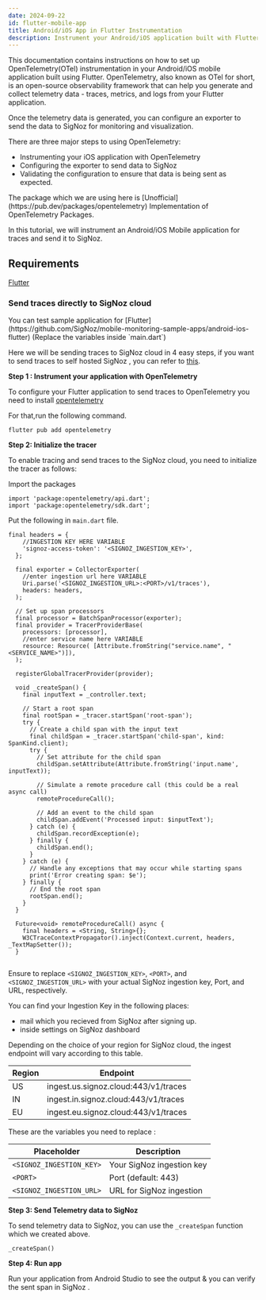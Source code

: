 ```yaml
---
date: 2024-09-22
id: flutter-mobile-app
title: Android/iOS App in Flutter Instrumentation
description: Instrument your Android/iOS application built with Flutter using OpenTelemetry and send data to SigNoz
---
```



This documentation contains instructions on how to set up OpenTelemetry(OTel) instrumentation in your Android/iOS mobile application built using Flutter. OpenTelemetry, also known as OTel for short, is an open-source observability framework that can help you generate and collect telemetry data - traces, metrics, and logs from your Flutter application.

Once the telemetry data is generated, you can configure an exporter to send the data to SigNoz for monitoring and visualization.

There are three major steps to using OpenTelemetry:

- Instrumenting your iOS application with OpenTelemetry
- Configuring the exporter to send data to SigNoz
- Validating the configuration to ensure that data is being sent as expected.

<Admonition type="info">
The package which we are using here is [Unofficial](https://pub.dev/packages/opentelemetry) Implementation of OpenTelemetry Packages. 
</Admonition>


In this tutorial, we will instrument an Android/iOS Mobile application for traces and send it to SigNoz.

## Requirements

[Flutter](https://docs.flutter.dev/get-started/install)

### Send traces directly to SigNoz cloud


<Admonition type="info">
You can test sample application for [Flutter](https://github.com/SigNoz/mobile-monitoring-sample-apps/android-ios-flutter) (Replace the variables inside `main.dart`)
</Admonition>


Here we will be sending traces to SigNoz cloud in 4 easy steps, if you want to send traces to self hosted SigNoz , you can refer to [this](https://signoz.io/docs/instrumentation/swift/#send-traces-to-self-hosted-signoz). 

**Step 1 : Instrument your application with OpenTelemetry**

To configure your Flutter application to send traces to OpenTelemetry you need to install [opentelemetry](https://pub.dev/packages/opentelemetry)

For that,run the following command.

```
flutter pub add opentelemetry
```

**Step 2: Initialize the tracer**

To enable tracing and send traces to the SigNoz cloud, you need to initialize the tracer as follows:

Import the packages

```
import 'package:opentelemetry/api.dart';
import 'package:opentelemetry/sdk.dart';
```

Put the following in `main.dart` file.

```
final headers = {
    //INGESTION KEY HERE VARIABLE
    'signoz-access-token': '<SIGNOZ_INGESTION_KEY>',
  };

  final exporter = CollectorExporter(
    //enter ingestion url here VARIABLE
    Uri.parse('<SIGNOZ_INGESTION_URL>:<PORT>/v1/traces'),
    headers: headers,
  );

  // Set up span processors
  final processor = BatchSpanProcessor(exporter);
  final provider = TracerProviderBase(
    processors: [processor],
    //enter service name here VARIABLE
    resource: Resource( [Attribute.fromString("service.name", "<SERVICE_NAME>")]),
  );

  registerGlobalTracerProvider(provider);

  void _createSpan() {
    final inputText = _controller.text;

    // Start a root span
    final rootSpan = _tracer.startSpan('root-span');
    try {
      // Create a child span with the input text
      final childSpan = _tracer.startSpan('child-span', kind: SpanKind.client);
      try {
        // Set attribute for the child span
        childSpan.setAttribute(Attribute.fromString('input.name', inputText));

        // Simulate a remote procedure call (this could be a real async call)
        remoteProcedureCall();

        // Add an event to the child span
        childSpan.addEvent('Processed input: $inputText');
      } catch (e) {
        childSpan.recordException(e);
      } finally {
        childSpan.end();
      }
    } catch (e) {
      // Handle any exceptions that may occur while starting spans
      print('Error creating span: $e');
    } finally {
      // End the root span
      rootSpan.end();
    }
  }

  Future<void> remoteProcedureCall() async {
    final headers = <String, String>{};
    W3CTraceContextPropagator().inject(Context.current, headers, _TextMapSetter());
  }


```

Ensure to replace `<SIGNOZ_INGESTION_KEY>`, `<PORT>`, and `<SIGNOZ_INGESTION_URL>` with your actual SigNoz ingestion key, Port, and URL, respectively.

You can find your Ingestion Key in the following places:
-  mail which you recieved from SigNoz after signing up.
- inside settings on SigNoz dashboard

Depending on the choice of your region for SigNoz cloud, the ingest endpoint will vary according to this table.

| Region | Endpoint |
| --- | --- |
| US |	ingest.us.signoz.cloud:443/v1/traces |
| IN |	ingest.in.signoz.cloud:443/v1/traces |
| EU | ingest.eu.signoz.cloud:443/v1/traces |


These are the variables you need to replace :

| Placeholder                | Description                                 |
|----------------------------|---------------------------------------------|
| `<SIGNOZ_INGESTION_KEY>`   | Your SigNoz ingestion key                   |
| `<PORT>`                    | Port (default: 443)                         |
| `<SIGNOZ_INGESTION_URL>`   | URL for SigNoz ingestion                    |

**Step 3: Send Telemetry data to SigNoz**

To send telemetry data to SigNoz, you can use the `_createSpan` function which we created above.

```
_createSpan()
```

**Step 4: Run app**

Run your application from Android Studio to see the output & you can verify the sent span in SigNoz .
